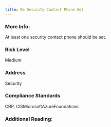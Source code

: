 ```yaml
---
title: No Security Contact Phone Set
---
```


### More Info:

At least one security contact phone should be set.

### Risk Level

Medium

### Address

Security

### Compliance Standards

CBP, CISMicrosoftAzureFoundations

### Additional Reading:
